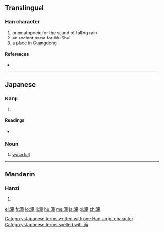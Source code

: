 ==Translingual==

===Han character===
{{Han char|rn=85|rad=水|as=10|sn=13|four=|canj=水卜廿山 (EYTU)}}

# onomatopoeic for the sound of falling rain
# an ancient name for Wu Shui
# a place in Guangdong

====References====
* {{Han ref|kx=0643.241|dkj=18067|dj=1050.230|hdz=31706.020|uh=6EDD|ud=28381}}

----

==Japanese==

===Kanji===
{{ja-kanji|grade=c|rs=水10}}

# {{defn|lang=ja|sort=水10}}

====Readings====
* {{ja-readings|on=[[そう]] (sō), [[ろう]] (rō)|kun=[[たき]] (taki)}}

===Noun===
{{ja-noun|k|hira=たき|rom=taki}}

# [[waterfall]]

[[Category:Japanese terms written with one Han script character]]
[[Category:Japanese terms spelled with 滝]]
----

==Mandarin==

===Hanzi===
{{cmn-hanzi|pin=[[lóng]] ([[long2]]), [[shuāng]] ([[shuang1]])|wg=lung<sup>2</sup>, shuang<sup>1</sup>}}

# {{defn|lang=cmn|sort=水10}}

[[el:滝]]
[[fr:滝]]
[[lo:滝]]
[[li:滝]]
[[hu:滝]]
[[mg:滝]]
[[ja:滝]]
[[pl:滝]]
[[zh:滝]]